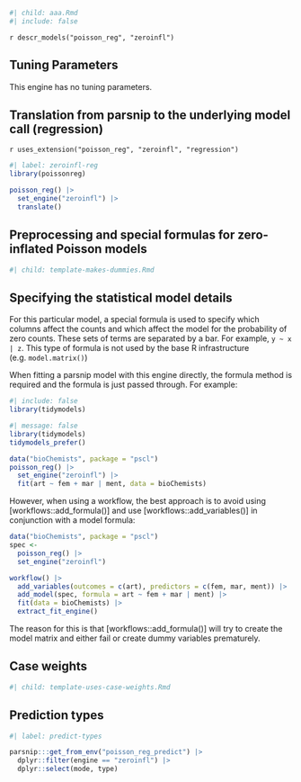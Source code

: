 ```r
#| child: aaa.Rmd
#| include: false
```

`r descr_models("poisson_reg", "zeroinfl")`

## Tuning Parameters

This engine has no tuning parameters. 

## Translation from parsnip to the underlying model call  (regression)

`r uses_extension("poisson_reg", "zeroinfl", "regression")`

```r
#| label: zeroinfl-reg
library(poissonreg)

poisson_reg() |>
  set_engine("zeroinfl") |>
  translate()
```

## Preprocessing and special formulas for zero-inflated Poisson models

```r
#| child: template-makes-dummies.Rmd
```

## Specifying the statistical model details

For this particular model, a special formula is used to specify which columns affect the counts and which affect the model for the probability of zero counts. These sets of terms are separated by a bar. For example, `y ~ x | z`. This type of formula is not used by the base R infrastructure (e.g. `model.matrix()`)

When fitting a parsnip model with this engine directly, the formula method is required and the formula is just passed through. For example:

```r
#| include: false
library(tidymodels)
```

```r
#| message: false
library(tidymodels)
tidymodels_prefer()

data("bioChemists", package = "pscl")
poisson_reg() |> 
  set_engine("zeroinfl") |> 
  fit(art ~ fem + mar | ment, data = bioChemists)
```

However, when using a workflow, the best approach is to avoid using [workflows::add_formula()] and use [workflows::add_variables()] in conjunction with a model formula:

```r
data("bioChemists", package = "pscl")
spec <- 
  poisson_reg() |> 
  set_engine("zeroinfl")

workflow() |> 
  add_variables(outcomes = c(art), predictors = c(fem, mar, ment)) |> 
  add_model(spec, formula = art ~ fem + mar | ment) |> 
  fit(data = bioChemists) |> 
  extract_fit_engine()
```

The reason for this is that [workflows::add_formula()] will try to create the model matrix and either fail or create dummy variables prematurely. 

## Case weights

```r
#| child: template-uses-case-weights.Rmd
```

## Prediction types

```r
#| label: predict-types

parsnip:::get_from_env("poisson_reg_predict") |>
  dplyr::filter(engine == "zeroinfl") |>
  dplyr::select(mode, type)

```